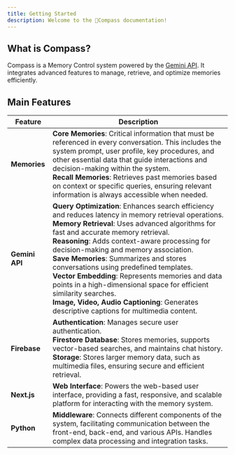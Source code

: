 ```yaml
---
title: Getting Started
description: Welcome to the 🧭Compass documentation!
---
```


## What is Compass?
Compass is a Memory Control system powered by the [Gemini API](https://ai.google.dev/gemini-api). It integrates advanced features to manage, retrieve, and optimize memories efficiently.

## Main Features

| **Feature**           | **Description**                                                                                                                                                          |
|-----------------------|--------------------------------------------------------------------------------------------------------------------------------------------------------------------------|
| **Memories**          | **Core Memories**: Critical information that must be referenced in every conversation. This includes the system prompt, user profile, key procedures, and other essential data that guide interactions and decision-making within the system. <br/> **Recall Memories**: Retrieves past memories based on context or specific queries, ensuring relevant information is always accessible when needed.        |
| **Gemini API**        | **Query Optimization**: Enhances search efficiency and reduces latency in memory retrieval operations. <br/> **Memory Retrieval**: Uses advanced algorithms for fast and accurate memory retrieval. <br/> **Reasoning**: Adds context-aware processing for decision-making and memory association. <br/> **Save Memories**: Summarizes and stores conversations using predefined templates. <br/> **Vector Embedding**: Represents memories and data points in a high-dimensional space for efficient similarity searches. <br/> **Image, Video, Audio Captioning**: Generates descriptive captions for multimedia content. |
| **Firebase**          | **Authentication**: Manages secure user authentication. <br/> **Firestore Database**: Stores memories, supports vector-based searches, and maintains chat history. <br/> **Storage**: Stores larger memory data, such as multimedia files, ensuring secure and efficient retrieval. |
| **Next.js**           | **Web Interface**: Powers the web-based user interface, providing a fast, responsive, and scalable platform for interacting with the memory system.                          |
| **Python**            | **Middleware**: Connects different components of the system, facilitating communication between the front-end, back-end, and various APIs. Handles complex data processing and integration tasks. |

